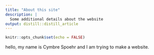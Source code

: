 ```yaml
---
title: "About this site"
description: |
  Some additional details about the website
output: distill::distill_article
---
```


```r
knitr::opts_chunk$set(echo = FALSE)
```

hello, my name is Cymbre Spoehr and I am trying to make a website.